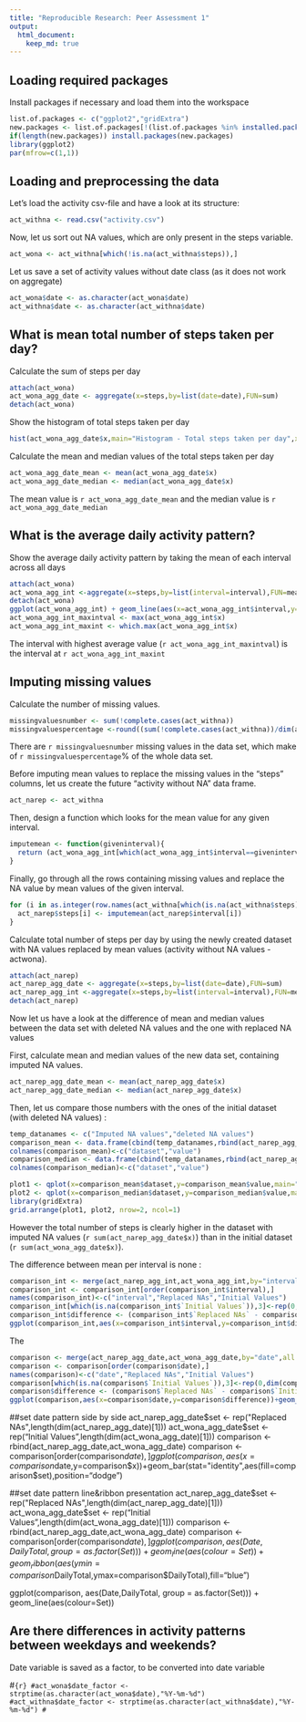 ```yaml
---
title: "Reproducible Research: Peer Assessment 1"
output: 
  html_document:
    keep_md: true
---
```


## Loading required packages
Install packages if necessary and load them into the workspace
```r
list.of.packages <- c("ggplot2","gridExtra")
new.packages <- list.of.packages[!(list.of.packages %in% installed.packages()[,"Package"])]
if(length(new.packages)) install.packages(new.packages)
library(ggplot2)
par(mfrow=c(1,1))
```


## Loading and preprocessing the data
Let's load the activity csv-file and have a look at its structure:

```r
act_withna <- read.csv("activity.csv")
```

Now, let us sort out NA values, which are only present in the steps variable.

```r
act_wona <- act_withna[which(!is.na(act_withna$steps)),]
```

Let us save a set of activity values without date class (as it does not work on aggregate)
```r
act_wona$date <- as.character(act_wona$date)
act_withna$date <- as.character(act_withna$date)
```


## What is mean total number of steps taken per day?

Calculate the sum of steps per day

```r
attach(act_wona)
act_wona_agg_date <- aggregate(x=steps,by=list(date=date),FUN=sum)
detach(act_wona)
```

Show the histogram of total steps taken per day

```r
hist(act_wona_agg_date$x,main="Histogram - Total steps taken per day",xlab= "Steps taken per day", ylab="Frequency")
```

Calculate the mean and median values of the total steps taken per day

```r
act_wona_agg_date_mean <- mean(act_wona_agg_date$x)
act_wona_agg_date_median <- median(act_wona_agg_date$x)
```

The mean value is `r act_wona_agg_date_mean` and the median value is `r act_wona_agg_date_median`

## What is the average daily activity pattern?

Show the average daily activity pattern by taking the mean of each interval across all days

```r
attach(act_wona)
act_wona_agg_int <-aggregate(x=steps,by=list(interval=interval),FUN=mean)
detach(act_wona)
ggplot(act_wona_agg_int) + geom_line(aes(x=act_wona_agg_int$interval,y=act_wona_agg_int$x)) + scale_x_continuous(limits=c(0,2355),breaks=c(0,0600,1200,1800,2355),labels=c("12 am","6 am","12 pm","6 pm","11.55 pm")) + labs(x="Average steps per interval",y="Intervals")
act_wona_agg_int_maxintval <- max(act_wona_agg_int$x)
act_wona_agg_int_maxint <- which.max(act_wona_agg_int$x)
```

The interval with highest average value (`r act_wona_agg_int_maxintval`) is the interval at `r act_wona_agg_int_maxint`

## Imputing missing values

Calculate the number of missing values.

```r
missingvaluesnumber <- sum(!complete.cases(act_withna))
missingvaluespercentage <-round((sum(!complete.cases(act_withna))/dim(act_withna)[1])*100,2)
```

There are `r missingvaluesnumber` missing values in the data set, which make of `r missingvaluespercentage`% of the whole data set.

Before imputing mean values to replace the missing values in the "steps" columns, let us create the future "activity without NA" data frame.

```r
act_narep <- act_withna
```

Then, design a function which looks for the mean value for any given interval.

```r
imputemean <- function(giveninterval){
  return (act_wona_agg_int[which(act_wona_agg_int$interval==giveninterval),]$x)
}
```

Finally, go through all the rows containing missing values and replace the NA value by mean values of the given interval. 

```r
for (i in as.integer(row.names(act_withna[which(is.na(act_withna$steps)==TRUE),]))) {
  act_narep$steps[i] <- imputemean(act_narep$interval[i])
}
```

Calculate total number of steps per day by using the newly created dataset with NA values replaced by mean values (activity without NA values - actwona).

```r
attach(act_narep)
act_narep_agg_date <- aggregate(x=steps,by=list(date=date),FUN=sum)
act_narep_agg_int <-aggregate(x=steps,by=list(interval=interval),FUN=mean) #this is for further use
detach(act_narep)
```

Now let us have a look at the difference of mean and median values between the data set with deleted NA values and the one with replaced NA values

First, calculate mean and median values of the new data set, containing imputed NA values.

```r
act_narep_agg_date_mean <- mean(act_narep_agg_date$x)
act_narep_agg_date_median <- median(act_narep_agg_date$x)
```

Then, let us compare those numbers with the ones of the initial dataset (with deleted NA values) :

```r
temp_datanames <- c("Imputed NA values","deleted NA values")
comparison_mean <- data.frame(cbind(temp_datanames,rbind(act_narep_agg_date_mean,act_wona_agg_date_mean)))
colnames(comparison_mean)<-c("dataset","value")
comparison_median <- data.frame(cbind(temp_datanames,rbind(act_narep_agg_date_median,act_wona_agg_date_median)))
colnames(comparison_median)<-c("dataset","value")

plot1 <- qplot(x=comparison_mean$dataset,y=comparison_mean$value,main="Difference between daily mean values",xlab="daily mean",ylab="dataset")+theme(panel.background = element_rect(fill = '#ccffff', colour = '#3399ff'))
plot2 <- qplot(x=comparison_median$dataset,y=comparison_median$value,main="Difference between daily median values",xlab="daily median",ylab="dataset")+theme(panel.background = element_rect(fill = '#ffffcc', colour = '#cc9900'))
library(gridExtra)
grid.arrange(plot1, plot2, nrow=2, ncol=1)
```

However the total number of steps is clearly higher in the dataset with imputed NA values (`r sum(act_narep_agg_date$x)`) than in the initial dataset (`r sum(act_wona_agg_date$x)`).



The difference between mean per interval is none :

```r
comparison_int <- merge(act_narep_agg_int,act_wona_agg_int,by="interval",all = T)
comparison_int <- comparison_int[order(comparison_int$interval),]
names(comparison_int)<-c("interval","Replaced NAs","Initial Values")
comparison_int[which(is.na(comparison_int$`Initial Values`)),3]<-rep(0,dim(comparison_int[which(is.na(comparison_int$`Initial Values`)),])[1])
comparison_int$difference <- (comparison_int$`Replaced NAs` - comparison_int$`Initial Values`)
ggplot(comparison_int,aes(x=comparison_int$interval,y=comparison_int$difference))+geom_line(stat="identity",position="stack",colour="#66ccff")+labs(x = "Intervals", y = "Difference in mean steps per interval",title="Difference between initial dataset and the one with imputed NA values")+scale_x_continuous(limits = c(0,2355),breaks=c(0,0600,1200,1800,2355),labels =c("12 am","6 am","12 pm","6 pm","11.55 pm"))
```





The 

```r
comparison <- merge(act_narep_agg_date,act_wona_agg_date,by="date",all = T)
comparison <- comparison[order(comparison$date),]
names(comparison)<-c("date","Replaced NAs","Initial Values")
comparison[which(is.na(comparison$`Initial Values`)),3]<-rep(0,dim(comparison[which(is.na(comparison$`Initial Values`)),])[1])
comparison$difference <- (comparison$`Replaced NAs` - comparison$`Initial Values`)
ggplot(comparison,aes(x=comparison$date,y=comparison$difference))+geom_bar(stat="identity",position="stack",fill="#66ccff")+labs(x = "Dates", y = "Difference in total steps",title="Difference between initial dataset and the one with imputed NA values")+theme(axis.text.x=element_blank())
```

##set date pattern side by side
act_narep_agg_date$set <- rep("Replaced NAs",length(dim(act_narep_agg_date)[1]))
act_wona_agg_date$set <- rep("Initial Values",length(dim(act_wona_agg_date)[1]))
comparison <- rbind(act_narep_agg_date,act_wona_agg_date)
comparison <- comparison[order(comparison$date),]
ggplot(comparison,aes(x=comparison$date,y=comparison$x))+geom_bar(stat="identity",aes(fill=comparison$set),position="dodge")

##set date pattern line&ribbon presentation
act_narep_agg_date$set <- rep("Replaced NAs",length(dim(act_narep_agg_date)[1]))
act_wona_agg_date$set <- rep("Initial Values",length(dim(act_wona_agg_date)[1]))
comparison <- rbind(act_narep_agg_date,act_wona_agg_date)
comparison <- comparison[order(comparison$date),]
ggplot(comparison, aes(Date,DailyTotal, group = as.factor(Set))) + geom_line(aes(colour=Set))+geom_ribbon(aes(ymin=comparison$DailyTotal,ymax=comparison$DailyTotal),fill="blue")

ggplot(comparison, aes(Date,DailyTotal, group = as.factor(Set))) + geom_line(aes(colour=Set))


## Are there differences in activity patterns between weekdays and weekends?



Date variable is saved as a factor, to be converted into date variable

#```{r}
#act_wona$date_factor <- strptime(as.character(act_wona$date),"%Y-%m-%d")
#act_withna$date_factor <- strptime(as.character(act_withna$date),"%Y-%m-%d")
#```

